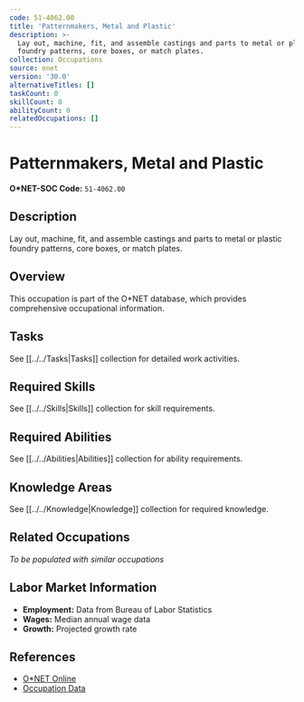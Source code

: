 ```yaml
---
code: 51-4062.00
title: 'Patternmakers, Metal and Plastic'
description: >-
  Lay out, machine, fit, and assemble castings and parts to metal or plastic
  foundry patterns, core boxes, or match plates.
collection: Occupations
source: onet
version: '30.0'
alternativeTitles: []
taskCount: 0
skillCount: 0
abilityCount: 0
relatedOccupations: []
---
```

# Patternmakers, Metal and Plastic

**O*NET-SOC Code:** `51-4062.00`

## Description

Lay out, machine, fit, and assemble castings and parts to metal or plastic foundry patterns, core boxes, or match plates.

## Overview

This occupation is part of the O*NET database, which provides comprehensive occupational information.

## Tasks

See [[../../Tasks|Tasks]] collection for detailed work activities.

## Required Skills

See [[../../Skills|Skills]] collection for skill requirements.

## Required Abilities

See [[../../Abilities|Abilities]] collection for ability requirements.

## Knowledge Areas

See [[../../Knowledge|Knowledge]] collection for required knowledge.

## Related Occupations

*To be populated with similar occupations*

## Labor Market Information

- **Employment:** Data from Bureau of Labor Statistics
- **Wages:** Median annual wage data
- **Growth:** Projected growth rate

## References

- [O*NET Online](https://www.onetonline.org/link/summary/51-4062.00)
- [Occupation Data](https://www.onetcenter.org/)
